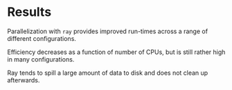 # Results

Parallelization with `ray` provides improved run-times across a range of different configurations.

Efficiency decreases as a function of number of CPUs, but is still rather high in many configurations.

Ray tends to spill a large amount of data to disk and does not clean up afterwards.
